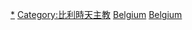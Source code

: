 [[Category:比利时教堂|*]]
[[Category:比利時天主教|Category:比利時天主教]]
[[Category:欧洲天主教堂|Belgium]]
[[Category:各国天主教堂|Belgium]]